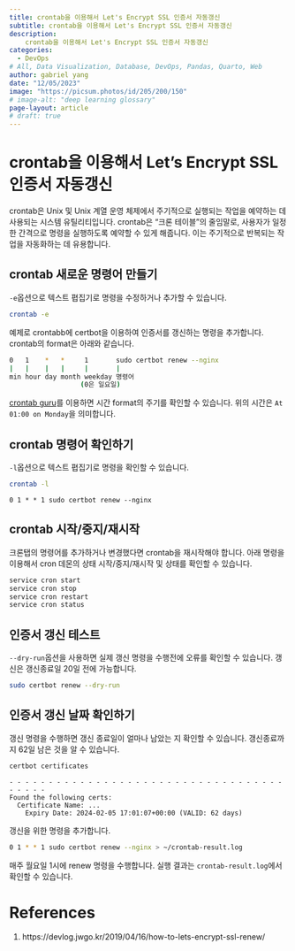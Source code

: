 ```yaml
---
title: crontab을 이용해서 Let's Encrypt SSL 인증서 자동갱신
subtitle: crontab을 이용해서 Let's Encrypt SSL 인증서 자동갱신
description:
    crontab을 이용해서 Let's Encrypt SSL 인증서 자동갱신
categories:
  - DevOps
# All, Data Visualization, Database, DevOps, Pandas, Quarto, Web
author: gabriel yang
date: "12/05/2023"
image: "https://picsum.photos/id/205/200/150"
# image-alt: "deep learning glossary"
page-layout: article
# draft: true
---
```


# crontab을 이용해서 Let's Encrypt SSL 인증서 자동갱신

crontab은 Unix 및 Unix 계열 운영 체제에서 주기적으로 실행되는 작업을 예약하는 데 사용되는 시스템 유틸리티입니다. crontab은 "크론 테이블"의 줄임말로, 사용자가 일정한 간격으로 명령을 실행하도록 예약할 수 있게 해줍니다. 이는 주기적으로 반복되는 작업을 자동화하는 데 유용합니다.

## crontab 새로운 명령어 만들기

`-e`옵션으로 텍스트 폅집기로 명령을 수정하거나 추가할 수 있습니다.
``` .bash
crontab -e
```

예제로 crontabb에 certbot을 이용하여 인증서를 갱신하는 명령을 추가합니다. crontab의 format은 아래와 같습니다.

``` .bash
0   1    *   *     1       sudo certbot renew --nginx
|   |    |   |     |       |
min hour day month weekday 명령어
                  (0은 일요일)
```

[crontab guru](https://crontab.guru/)를 이용하면 시간 format의 주기를 확인할 수 있습니다. 위의 시간은 `At 01:00 on Monday`을 의미합니다.

## crontab 명령어 확인하기

`-l`옵션으로 텍스트 폅집기로 명령을 확인할 수 있습니다.
``` .bash
crontab -l
```
```
0 1 * * 1 sudo certbot renew --nginx
```

## crontab 시작/중지/재시작

크론탭의 명령어를 추가하거나 변경했다면 crontab을 재시작해야 합니다. 아래 명령을 이용해서 cron 데몬의 상태 시작/중지/재시작 및 상태를 확인할 수 있습니다.

``` .bash
service cron start
service cron stop
service cron restart
service cron status
```

## 인증서 갱신 테스트

`--dry-run`옵션을 사용하면 실제 갱신 명령을 수행전에 오류를 확인할 수 있습니다. 갱신은 갱신종료일 20일 전에 가능합니다.

``` .bash
sudo certbot renew --dry-run
```

## 인증서 갱신 날짜 확인하기

갱신 명령을 수행하면 갱신 종료일이 얼마나 남았는 지 확인할 수 있습니다. 갱신종료까지 62일 남은 것을 알 수 있습니다.
``` .bash
certbot certificates
```
```
- - - - - - - - - - - - - - - - - - - - - - - - - - - - - - - - - - - - - - - -
Found the following certs:
  Certificate Name: ...
    Expiry Date: 2024-02-05 17:01:07+00:00 (VALID: 62 days)
```

갱신을 위한 명령을 추가합니다.

``` .bash
0 1 * * 1 sudo certbot renew --nginx > ~/crontab-result.log
```

매주 월요일 1시에 renew 명령을 수행합니다. 실행 결과는 `crontab-result.log`에서 확인할 수 있습니다.


# References
1. https://devlog.jwgo.kr/2019/04/16/how-to-lets-encrypt-ssl-renew/